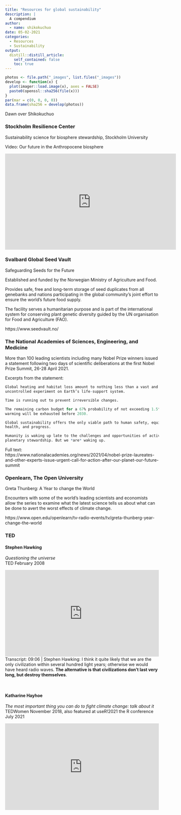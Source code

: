 ```yaml
---
title: "Resources for global sustainability"
description: |
  A compendium
author:
  - name: shikokuchuo
date: 05-02-2021
categories:
  - Resources
  - Sustainability
output:
  distill::distill_article:
    self_contained: false
    toc: true
---
```


```r

photos <- file.path("_images", list.files("_images"))
develop <- function(x) {
  plot(imager::load.image(x), axes = FALSE)
  paste0(openssl::sha256(file(x)))
}
par(mar = c(0, 0, 0, 0))
data.frame(sha256 = develop(photos))

```
<aside> Dawn over Shikokuchuo </aside>

### Stockholm Resilience Center

Sustainability science for biosphere stewardship, Stockholm University

Video: Our future in the Anthropocene biosphere

<iframe width="560" height="315" src="https://www.youtube-nocookie.com/embed/5pAONwIKor8" title="YouTube video player" frameborder="0" allow="accelerometer; autoplay; clipboard-write; encrypted-media; gyroscope; picture-in-picture" allowfullscreen></iframe>

### Svalbard Global Seed Vault

Safeguarding Seeds for the Future

Established and funded by the Norwegian Ministry of Agriculture and Food.

Provides safe, free and long-term storage of seed duplicates from all genebanks and nations participating in the global community’s joint effort to ensure the world’s future food supply. 

The facility serves a humanitarian purpose and is part of the international system for conserving plant genetic diversity guided by the UN organisation for Food and Agriculture (FAO).

https://www.seedvault.no/

### The National Academies of Sciences, Engineering, and Medicine

More than 100 leading scientists including many Nobel Prize winners issued a statement following two days of scientific deliberations at the first Nobel Prize Summit, 26-28 April 2021.

Excerpts from the statement:

```r
Global heating and habitat loss amount to nothing less than a vast and
uncontrolled experiment on Earth’s life-support system.

Time is running out to prevent irreversible changes.

The remaining carbon budget for a 67% probability of not exceeding 1.5°C global
warming will be exhausted before 2030. 

Global sustainability offers the only viable path to human safety, equity,
health, and progress.

Humanity is waking up late to the challenges and opportunities of active
planetary stewardship. But we *are* waking up.

```

Full text: <br />
https://www.nationalacademies.org/news/2021/04/nobel-prize-laureates-and-other-experts-issue-urgent-call-for-action-after-our-planet-our-future-summit

### Openlearn, The Open University

Greta Thunberg: A Year to change the World

Encounters with some of the world’s leading scientists and economists allow the series to examine what the latest science tells us about what can be done to avert the worst effects of climate change.

https://www.open.edu/openlearn/tv-radio-events/tv/greta-thunberg-year-change-the-world

### TED

#### Stephen Hawking
*Questioning the universe* <br />
TED February 2008

<div style="max-width:854px"><div style="position:relative;height:0;padding-bottom:56.25%"><iframe src="https://embed.ted.com/talks/lang/en/stephen_hawking_questioning_the_universe" width="854" height="480" style="position:absolute;left:0;top:0;width:100%;height:100%" frameborder="0" scrolling="no" allowfullscreen></iframe></div></div>

<aside>
Transcript: 09:06 | 
Stephen Hawking: I think it quite likely that we are the only civilization within several hundred light years; otherwise we would have heard radio waves. **The alternative is that civilizations don't last very long, but destroy themselves**.
</aside>
<br />

#### Katharine Hayhoe
*The most important thing you can do to fight climate change: talk about it* <br />
TEDWomen November 2018, also featured at useR!2021 the R conference July 2021

<div style="max-width:854px"><div style="position:relative;height:0;padding-bottom:56.25%"><iframe src="https://embed.ted.com/talks/lang/en/katharine_hayhoe_the_most_important_thing_you_can_do_to_fight_climate_change_talk_about_it" width="854" height="480" style="position:absolute;left:0;top:0;width:100%;height:100%" frameborder="0" scrolling="no" allowfullscreen></iframe></div></div>

